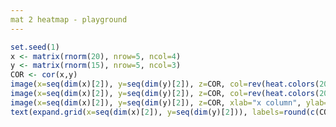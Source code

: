 ```yaml
---
mat 2 heatmap - playground
---
```

```r
set.seed(1)
x <- matrix(rnorm(20), nrow=5, ncol=4)
y <- matrix(rnorm(15), nrow=5, ncol=3)
COR <- cor(x,y)
image(x=seq(dim(x)[2]), y=seq(dim(y)[2]), z=COR, col=rev(heat.colors(20)), xlab="x column", ylab="y column")
image(x=seq(dim(x)[2]), y=seq(dim(y)[2]), z=COR, col=rev(heat.colors(20)), xlab="x column", ylab="y column")
image(x=seq(dim(x)[2]), y=seq(dim(y)[2]), z=COR, xlab="x column", ylab="y column")
text(expand.grid(x=seq(dim(x)[2]), y=seq(dim(y)[2])), labels=round(c(COR),2))
```
